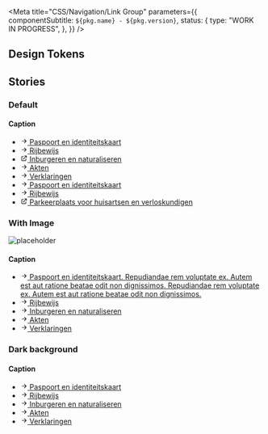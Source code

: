 

<Meta
  title="CSS/Navigation/Link Group"
  parameters={{
    componentSubtitle: `${pkg.name} - ${pkg.version}`,
    status: {
      type: "WORK IN PROGRESS",
    },
  }}
/>

<Description markdown={readme} />

## Design Tokens

<DesignTokenDocBlock categoryName="Link Group" viewType="table" />

## Stories

### Default

<Canvas>
  <Story name="Default">
    <div className="denhaag-link-group">
      <h4 className="utrecht-heading-4 denhaag-link-group__caption">Caption</h4>
      <ul className="utrecht-link-list utrecht-link-list--html-ul denhaag-link-group__list">
        <li className="denhaag-link-group__list-item">
          <a
            href="https://nl-design-system.github.io/denhaag/"
            className="denhaag-link denhaag-link--with-icon denhaag-link--with-icon-start"
          >
            <svg
              width="1em"
              height="1em"
              viewBox="0 0 24 24"
              fill="none"
              xmlns="http://www.w3.org/2000/svg"
              className="denhaag-icon"
              focusable="false"
              aria-hidden="true"
              shapeRendering="auto"
            >
              <path
                d="M12.293 5.293a1 1 0 011.414 0l6 6a1 1 0 010 1.414l-6 6a1 1 0 01-1.414-1.414L16.586 13H5a1 1 0 110-2h11.586l-4.293-4.293a1 1 0 010-1.414z"
                fill="currentColor"
              ></path>
            </svg>
            <span className="denhaag-link__label">Paspoort en identiteitskaart</span>
          </a>
        </li>
        <li className="denhaag-link-group__list-item">
          <a
            href="https://nl-design-system.github.io/denhaag/"
            className="denhaag-link denhaag-link--with-icon denhaag-link--with-icon-start"
          >
            <svg
              width="1em"
              height="1em"
              viewBox="0 0 24 24"
              fill="none"
              xmlns="http://www.w3.org/2000/svg"
              className="denhaag-icon"
              focusable="false"
              aria-hidden="true"
              shapeRendering="auto"
            >
              <path
                d="M12.293 5.293a1 1 0 011.414 0l6 6a1 1 0 010 1.414l-6 6a1 1 0 01-1.414-1.414L16.586 13H5a1 1 0 110-2h11.586l-4.293-4.293a1 1 0 010-1.414z"
                fill="currentColor"
              ></path>
            </svg>
            <span className="denhaag-link__label">Rijbewijs</span>
          </a>
        </li>
        <li className="denhaag-link-group__list-item">
          <a
            href="https://nl-design-system.github.io/denhaag/"
            className="denhaag-link denhaag-link--with-icon denhaag-link--with-icon-start"
          >
            <svg
              width="1em"
              height="1em"
              viewBox="0 0 24 24"
              fill="none"
              xmlns="http://www.w3.org/2000/svg"
              className="denhaag-icon"
              focusable="false"
              aria-hidden="true"
              shapeRendering="auto"
            >
              <path
                d="M14 5C13.4477 5 13 4.55228 13 4C13 3.44772 13.4477 3 14 3H20C20.2652 3 20.5196 3.10536 20.7071 3.29289C20.8946 3.48043 21 3.73478 21 4L21 10C21 10.5523 20.5523 11 20 11C19.4477 11 19 10.5523 19 10L19 6.41422L9.70711 15.7071C9.31658 16.0976 8.68342 16.0976 8.29289 15.7071C7.90237 15.3166 7.90237 14.6834 8.29289 14.2929L17.5858 5H14ZM3 7C3 5.89543 3.89543 5 5 5H10C10.5523 5 11 5.44772 11 6C11 6.55228 10.5523 7 10 7H5V19H17V14C17 13.4477 17.4477 13 18 13C18.5523 13 19 13.4477 19 14V19C19 20.1046 18.1046 21 17 21H5C3.89543 21 3 20.1046 3 19V7Z"
                fill="currentColor"
              ></path>
            </svg>
            <span className="denhaag-link__label">Inburgeren en naturaliseren</span>
          </a>
        </li>
        <li className="denhaag-link-group__list-item">
          <a
            href="https://nl-design-system.github.io/denhaag/"
            className="denhaag-link denhaag-link--with-icon denhaag-link--with-icon-start"
          >
            <svg
              width="1em"
              height="1em"
              viewBox="0 0 24 24"
              fill="none"
              xmlns="http://www.w3.org/2000/svg"
              className="denhaag-icon"
              focusable="false"
              aria-hidden="true"
              shapeRendering="auto"
            >
              <path
                d="M12.293 5.293a1 1 0 011.414 0l6 6a1 1 0 010 1.414l-6 6a1 1 0 01-1.414-1.414L16.586 13H5a1 1 0 110-2h11.586l-4.293-4.293a1 1 0 010-1.414z"
                fill="currentColor"
              ></path>
            </svg>
            <span className="denhaag-link__label">Akten</span>
          </a>
        </li>
        <li className="denhaag-link-group__list-item">
          <a
            href="https://nl-design-system.github.io/denhaag/"
            className="denhaag-link denhaag-link--with-icon denhaag-link--with-icon-start"
          >
            <svg
              width="1em"
              height="1em"
              viewBox="0 0 24 24"
              fill="none"
              xmlns="http://www.w3.org/2000/svg"
              className="denhaag-icon"
              focusable="false"
              aria-hidden="true"
              shapeRendering="auto"
            >
              <path
                d="M12.293 5.293a1 1 0 011.414 0l6 6a1 1 0 010 1.414l-6 6a1 1 0 01-1.414-1.414L16.586 13H5a1 1 0 110-2h11.586l-4.293-4.293a1 1 0 010-1.414z"
                fill="currentColor"
              ></path>
            </svg>
            <span className="denhaag-link__label">Verklaringen</span>
          </a>
        </li>
        <li className="denhaag-link-group__list-item">
          <a
            href="https://nl-design-system.github.io/denhaag/"
            className="denhaag-link denhaag-link--with-icon denhaag-link--with-icon-start"
          >
            <svg
              width="1em"
              height="1em"
              viewBox="0 0 24 24"
              fill="none"
              xmlns="http://www.w3.org/2000/svg"
              className="denhaag-icon"
              focusable="false"
              aria-hidden="true"
              shapeRendering="auto"
            >
              <path
                d="M12.293 5.293a1 1 0 011.414 0l6 6a1 1 0 010 1.414l-6 6a1 1 0 01-1.414-1.414L16.586 13H5a1 1 0 110-2h11.586l-4.293-4.293a1 1 0 010-1.414z"
                fill="currentColor"
              ></path>
            </svg>
            <span className="denhaag-link__label">Paspoort en identiteitskaart</span>
          </a>
        </li>
        <li className="denhaag-link-group__list-item">
          <a
            href="https://nl-design-system.github.io/denhaag/"
            className="denhaag-link denhaag-link--with-icon denhaag-link--with-icon-start"
          >
            <svg
              width="1em"
              height="1em"
              viewBox="0 0 24 24"
              fill="none"
              xmlns="http://www.w3.org/2000/svg"
              className="denhaag-icon"
              focusable="false"
              aria-hidden="true"
              shapeRendering="auto"
            >
              <path
                d="M12.293 5.293a1 1 0 011.414 0l6 6a1 1 0 010 1.414l-6 6a1 1 0 01-1.414-1.414L16.586 13H5a1 1 0 110-2h11.586l-4.293-4.293a1 1 0 010-1.414z"
                fill="currentColor"
              ></path>
            </svg>
            <span className="denhaag-link__label">Rijbewijs</span>
          </a>
        </li>
        <li className="denhaag-link-group__list-item">
          <a
            href="https://nl-design-system.github.io/denhaag/"
            className="denhaag-link denhaag-link--with-icon denhaag-link--with-icon-start"
          >
            <svg
              width="1em"
              height="1em"
              viewBox="0 0 24 24"
              fill="none"
              xmlns="http://www.w3.org/2000/svg"
              className="denhaag-icon"
              focusable="false"
              aria-hidden="true"
              shapeRendering="auto"
            >
              <path
                d="M14 5C13.4477 5 13 4.55228 13 4C13 3.44772 13.4477 3 14 3H20C20.2652 3 20.5196 3.10536 20.7071 3.29289C20.8946 3.48043 21 3.73478 21 4L21 10C21 10.5523 20.5523 11 20 11C19.4477 11 19 10.5523 19 10L19 6.41422L9.70711 15.7071C9.31658 16.0976 8.68342 16.0976 8.29289 15.7071C7.90237 15.3166 7.90237 14.6834 8.29289 14.2929L17.5858 5H14ZM3 7C3 5.89543 3.89543 5 5 5H10C10.5523 5 11 5.44772 11 6C11 6.55228 10.5523 7 10 7H5V19H17V14C17 13.4477 17.4477 13 18 13C18.5523 13 19 13.4477 19 14V19C19 20.1046 18.1046 21 17 21H5C3.89543 21 3 20.1046 3 19V7Z"
                fill="currentColor"
              ></path>
            </svg>
            <span className="denhaag-link__label">Parkeerplaats voor huisartsen en verloskundigen</span>
          </a>
        </li>
      </ul>
    </div>
  </Story>
</Canvas>

### With Image

<Canvas>
  <Story name="With Image">
    <div className="denhaag-link-group">
      <img
        className="denhaag-link-group__image"
        src="https://images.unsplash.com/photo-1569235186275-626cb53b83ce?w=140&h=140"
        alt="placeholder"
      />
      <h4 className="utrecht-heading-4 denhaag-link-group__caption">Caption</h4>
      <ul className="utrecht-link-list utrecht-link-list--html-ul denhaag-link-group__list">
        <li className="denhaag-link-group__list-item">
          <a
            href="https://nl-design-system.github.io/denhaag/"
            className="denhaag-link denhaag-link--with-icon denhaag-link--with-icon-start"
          >
            <svg
              width="1em"
              height="1em"
              viewBox="0 0 24 24"
              fill="none"
              xmlns="http://www.w3.org/2000/svg"
              className="denhaag-icon"
              focusable="false"
              aria-hidden="true"
              shapeRendering="auto"
            >
              <path
                d="M12.293 5.293a1 1 0 011.414 0l6 6a1 1 0 010 1.414l-6 6a1 1 0 01-1.414-1.414L16.586 13H5a1 1 0 110-2h11.586l-4.293-4.293a1 1 0 010-1.414z"
                fill="currentColor"
              ></path>
            </svg>
            <span className="denhaag-link__label">
              Paspoort en identiteitskaart. Repudiandae rem voluptate ex. Autem est aut ratione beatae odit non
              dignissimos. Repudiandae rem voluptate ex. Autem est aut ratione beatae odit non dignissimos.
            </span>
          </a>
        </li>
        <li className="denhaag-link-group__list-item">
          <a
            href="https://nl-design-system.github.io/denhaag/"
            className="denhaag-link denhaag-link--with-icon denhaag-link--with-icon-start"
          >
            <svg
              width="1em"
              height="1em"
              viewBox="0 0 24 24"
              fill="none"
              xmlns="http://www.w3.org/2000/svg"
              className="denhaag-icon"
              focusable="false"
              aria-hidden="true"
              shapeRendering="auto"
            >
              <path
                d="M12.293 5.293a1 1 0 011.414 0l6 6a1 1 0 010 1.414l-6 6a1 1 0 01-1.414-1.414L16.586 13H5a1 1 0 110-2h11.586l-4.293-4.293a1 1 0 010-1.414z"
                fill="currentColor"
              ></path>
            </svg>
            <span className="denhaag-link__label">Rijbewijs</span>
          </a>
        </li>
        <li className="denhaag-link-group__list-item">
          <a
            href="https://nl-design-system.github.io/denhaag/"
            className="denhaag-link denhaag-link--with-icon denhaag-link--with-icon-start"
          >
            <svg
              width="1em"
              height="1em"
              viewBox="0 0 24 24"
              fill="none"
              xmlns="http://www.w3.org/2000/svg"
              className="denhaag-icon"
              focusable="false"
              aria-hidden="true"
              shapeRendering="auto"
            >
              <path
                d="M12.293 5.293a1 1 0 011.414 0l6 6a1 1 0 010 1.414l-6 6a1 1 0 01-1.414-1.414L16.586 13H5a1 1 0 110-2h11.586l-4.293-4.293a1 1 0 010-1.414z"
                fill="currentColor"
              ></path>
            </svg>
            <span className="denhaag-link__label">Inburgeren en naturaliseren</span>
          </a>
        </li>
        <li className="denhaag-link-group__list-item">
          <a
            href="https://nl-design-system.github.io/denhaag/"
            className="denhaag-link denhaag-link--with-icon denhaag-link--with-icon-start"
          >
            <svg
              width="1em"
              height="1em"
              viewBox="0 0 24 24"
              fill="none"
              xmlns="http://www.w3.org/2000/svg"
              className="denhaag-icon"
              focusable="false"
              aria-hidden="true"
              shapeRendering="auto"
            >
              <path
                d="M12.293 5.293a1 1 0 011.414 0l6 6a1 1 0 010 1.414l-6 6a1 1 0 01-1.414-1.414L16.586 13H5a1 1 0 110-2h11.586l-4.293-4.293a1 1 0 010-1.414z"
                fill="currentColor"
              ></path>
            </svg>
            <span className="denhaag-link__label">Akten</span>
          </a>
        </li>
        <li className="denhaag-link-group__list-item">
          <a
            href="https://nl-design-system.github.io/denhaag/"
            className="denhaag-link denhaag-link--with-icon denhaag-link--with-icon-start"
          >
            <svg
              width="1em"
              height="1em"
              viewBox="0 0 24 24"
              fill="none"
              xmlns="http://www.w3.org/2000/svg"
              className="denhaag-icon"
              focusable="false"
              aria-hidden="true"
              shapeRendering="auto"
            >
              <path
                d="M12.293 5.293a1 1 0 011.414 0l6 6a1 1 0 010 1.414l-6 6a1 1 0 01-1.414-1.414L16.586 13H5a1 1 0 110-2h11.586l-4.293-4.293a1 1 0 010-1.414z"
                fill="currentColor"
              ></path>
            </svg>
            <span className="denhaag-link__label">Verklaringen</span>
          </a>
        </li>
      </ul>
    </div>
  </Story>
</Canvas>

### Dark background

<Canvas>
  <Story name="Dark background">
    <div
      className="denhaag-link-group denhaag-link-group--dark"
      style={{ backgroundColor: "#2D2D2D", padding: "1rem" }}
    >
      <h4 className="utrecht-heading-4 denhaag-link-group__caption">Caption</h4>
      <ul className="utrecht-link-list utrecht-link-list--html-ul denhaag-link-group__list">
        <li className="denhaag-link-group__list-item">
          <a
            href="https://nl-design-system.github.io/denhaag/"
            className="denhaag-link denhaag-link--with-icon denhaag-link--with-icon-start"
          >
            <svg
              width="1em"
              height="1em"
              viewBox="0 0 24 24"
              fill="none"
              xmlns="http://www.w3.org/2000/svg"
              className="denhaag-icon"
              focusable="false"
              aria-hidden="true"
              shapeRendering="auto"
            >
              <path
                d="M12.293 5.293a1 1 0 011.414 0l6 6a1 1 0 010 1.414l-6 6a1 1 0 01-1.414-1.414L16.586 13H5a1 1 0 110-2h11.586l-4.293-4.293a1 1 0 010-1.414z"
                fill="currentColor"
              ></path>
            </svg>
            <span className="denhaag-link__label">Paspoort en identiteitskaart</span>
          </a>
        </li>
        <li className="denhaag-link-group__list-item">
          <a
            href="https://nl-design-system.github.io/denhaag/"
            className="denhaag-link denhaag-link--with-icon denhaag-link--with-icon-start"
          >
            <svg
              width="1em"
              height="1em"
              viewBox="0 0 24 24"
              fill="none"
              xmlns="http://www.w3.org/2000/svg"
              className="denhaag-icon"
              focusable="false"
              aria-hidden="true"
              shapeRendering="auto"
            >
              <path
                d="M12.293 5.293a1 1 0 011.414 0l6 6a1 1 0 010 1.414l-6 6a1 1 0 01-1.414-1.414L16.586 13H5a1 1 0 110-2h11.586l-4.293-4.293a1 1 0 010-1.414z"
                fill="currentColor"
              ></path>
            </svg>
            <span className="denhaag-link__label">Rijbewijs</span>
          </a>
        </li>
        <li className="denhaag-link-group__list-item">
          <a
            href="https://nl-design-system.github.io/denhaag/"
            className="denhaag-link denhaag-link--with-icon denhaag-link--with-icon-start"
          >
            <svg
              width="1em"
              height="1em"
              viewBox="0 0 24 24"
              fill="none"
              xmlns="http://www.w3.org/2000/svg"
              className="denhaag-icon"
              focusable="false"
              aria-hidden="true"
              shapeRendering="auto"
            >
              <path
                d="M12.293 5.293a1 1 0 011.414 0l6 6a1 1 0 010 1.414l-6 6a1 1 0 01-1.414-1.414L16.586 13H5a1 1 0 110-2h11.586l-4.293-4.293a1 1 0 010-1.414z"
                fill="currentColor"
              ></path>
            </svg>
            <span className="denhaag-link__label">Inburgeren en naturaliseren</span>
          </a>
        </li>
        <li className="denhaag-link-group__list-item">
          <a
            href="https://nl-design-system.github.io/denhaag/"
            className="denhaag-link denhaag-link--with-icon denhaag-link--with-icon-start"
          >
            <svg
              width="1em"
              height="1em"
              viewBox="0 0 24 24"
              fill="none"
              xmlns="http://www.w3.org/2000/svg"
              className="denhaag-icon"
              focusable="false"
              aria-hidden="true"
              shapeRendering="auto"
            >
              <path
                d="M12.293 5.293a1 1 0 011.414 0l6 6a1 1 0 010 1.414l-6 6a1 1 0 01-1.414-1.414L16.586 13H5a1 1 0 110-2h11.586l-4.293-4.293a1 1 0 010-1.414z"
                fill="currentColor"
              ></path>
            </svg>
            <span className="denhaag-link__label">Akten</span>
          </a>
        </li>
        <li className="denhaag-link-group__list-item">
          <a
            href="https://nl-design-system.github.io/denhaag/"
            className="denhaag-link denhaag-link--with-icon denhaag-link--with-icon-start"
          >
            <svg
              width="1em"
              height="1em"
              viewBox="0 0 24 24"
              fill="none"
              xmlns="http://www.w3.org/2000/svg"
              className="denhaag-icon"
              focusable="false"
              aria-hidden="true"
              shapeRendering="auto"
            >
              <path
                d="M12.293 5.293a1 1 0 011.414 0l6 6a1 1 0 010 1.414l-6 6a1 1 0 01-1.414-1.414L16.586 13H5a1 1 0 110-2h11.586l-4.293-4.293a1 1 0 010-1.414z"
                fill="currentColor"
              ></path>
            </svg>
            <span className="denhaag-link__label">Verklaringen</span>
          </a>
        </li>
      </ul>
    </div>
  </Story>
</Canvas>

